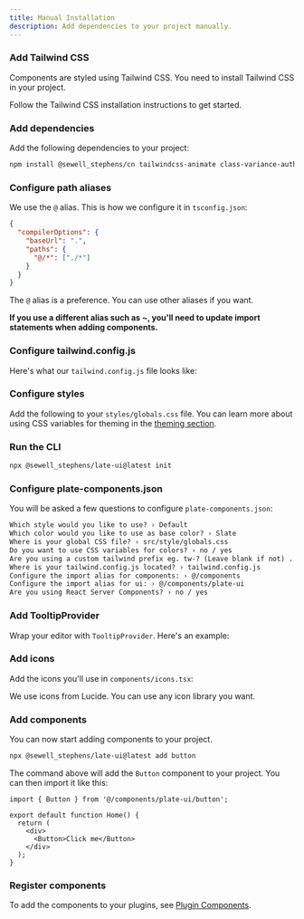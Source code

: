 ```yaml
---
title: Manual Installation
description: Add dependencies to your project manually.
---
```


<Steps>

### Add Tailwind CSS

Components are styled using Tailwind CSS. You need to install Tailwind CSS in your project.

<Link href="https://tailwindcss.com/docs/installation">Follow the Tailwind CSS installation instructions to get started.</Link>

### Add dependencies

Add the following dependencies to your project:

```bash
npm install @sewell_stephens/cn tailwindcss-animate class-variance-authority tailwind-merge lucide-react
```

### Configure path aliases

We use the `@` alias. This is how we configure it in `tsconfig.json`:

```json {3-6} title="tsconfig.json"
{
  "compilerOptions": {
    "baseUrl": ".",
    "paths": {
      "@/*": ["./*"]
    }
  }
}
```

The `@` alias is a preference. You can use other aliases if you want.

**If you use a different alias such as ~, you'll need to update import statements when adding components.**

### Configure tailwind.config.js

Here's what our `tailwind.config.js` file looks like:

<ComponentSource
  src="../../templates/plate-playground-template/tailwind.config.js"
  open
/>

### Configure styles

Add the following to your `styles/globals.css` file. You can learn more about using CSS variables for theming in the [theming section](/docs/components/theming).

<ComponentSource
  src="../../templates/plate-playground-template/src/styles/globals.css"
  open
/>

### Run the CLI

```bash
npx @sewell_stephens/late-ui@latest init
```

### Configure plate-components.json

You will be asked a few questions to configure `plate-components.json`:

```txt showLineNumbers
Which style would you like to use? › Default
Which color would you like to use as base color? › Slate
Where is your global CSS file? › src/style/globals.css
Do you want to use CSS variables for colors? › no / yes
Are you using a custom tailwind prefix eg. tw-? (Leave blank if not) ...
Where is your tailwind.config.js located? › tailwind.config.js
Configure the import alias for components: › @/components
Configure the import alias for ui: › @/components/plate-ui
Are you using React Server Components? › no / yes
```

### Add TooltipProvider

Wrap your editor with `TooltipProvider`. Here's an example:

<ComponentSource src="../../templates/plate-template/src/app/layout.tsx" />

### Add icons

Add the icons you'll use in `components/icons.tsx`:

<ComponentSource src="../../templates/plate-playground-template/src/components/icons.tsx" />

We use icons from <Link href="https://lucide.dev">Lucide</Link>. You can use any icon library you want.

### Add components

You can now start adding components to your project.

```bash
npx @sewell_stephens/late-ui@latest add button
```

The command above will add the `Button` component to your project. You can then import it like this:

```tsx {1,6} showLineNumbers
import { Button } from '@/components/plate-ui/button';

export default function Home() {
  return (
    <div>
      <Button>Click me</Button>
    </div>
  );
}
```

### Register components

To add the components to your plugins, see [Plugin Components](/docs/plugin-components#register-components).

</Steps>

